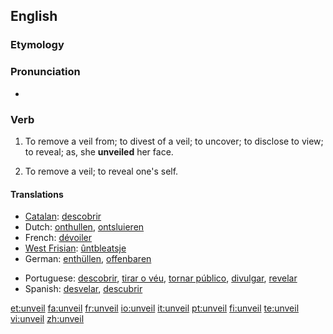==English==

===Etymology===
{{prefix|un|veil}}

===Pronunciation===
* {{rhymes|eɪl}}

===Verb===
{{en-verb}}

# {{transitive}} To remove a veil from; to divest of a veil; to uncover; to disclose to view; to reveal; as, she '''unveiled''' her face.
# {{intransitive}} To remove a veil; to reveal one's self.

====Translations====
{{top}}
* [[Catalan]]: [[descobrir]]
* Dutch: [[onthullen]], [[ontsluieren]]
* French: [[dévoiler]]
* [[West Frisian]]: [[ûntbleatsje]]
* German: [[enthüllen]], [[offenbaren]]
{{mid}}
* Portuguese: [[descobrir]], [[tirar o véu]], [[tornar público]], [[divulgar]], [[revelar]]
* Spanish: [[desvelar]], [[descubrir]]
{{bottom}}

[[et:unveil]]
[[fa:unveil]]
[[fr:unveil]]
[[io:unveil]]
[[it:unveil]]
[[pt:unveil]]
[[fi:unveil]]
[[te:unveil]]
[[vi:unveil]]
[[zh:unveil]]